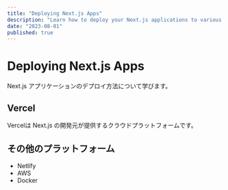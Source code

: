 ```yaml
---
title: "Deploying Next.js Apps"
description: "Learn how to deploy your Next.js applications to various platforms."
date: "2023-08-01"
published: true
---
```


# Deploying Next.js Apps

Next.js アプリケーションのデプロイ方法について学びます。

## Vercel

Vercelは Next.js の開発元が提供するクラウドプラットフォームです。

## その他のプラットフォーム

- Netlify
- AWS
- Docker